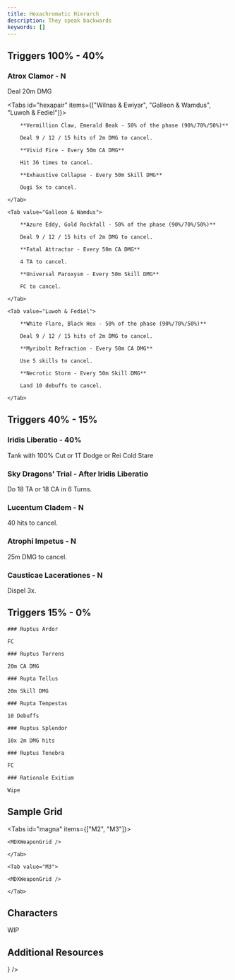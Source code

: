 ```yaml
---
title: Hexachromatic Hierarch
description: They speak backwards
keywords: []
---
```



## Triggers 100% - 40%

### Atrox Clamor - N

Deal 20m DMG

<Tabs id="hexapair" items={["Wilnas & Ewiyar", "Galleon & Wamdus", "Luwoh & Fediel"]}>
	<Tab value="Wilnas & Ewiyar">

    	**Vermillion Claw, Emerald Beak - 50% of the phase (90%/70%/50%)**

    	Deal 9 / 12 / 15 hits of 2m DMG to cancel.

    	**Vivid Fire - Every 50m CA DMG**

    	Hit 36 times to cancel.

    	**Exhaustive Collapse - Every 50m Skill DMG**

    	Ougi 5x to cancel.

    </Tab>

    <Tab value="Galleon & Wamdus">

    	**Azure Eddy, Gold Rockfall - 50% of the phase (90%/70%/50%)**

    	Deal 9 / 12 / 15 hits of 2m DMG to cancel.

    	**Fatal Attractor - Every 50m CA DMG**

    	4 TA to cancel.

    	**Universal Paroxysm - Every 50m Skill DMG**

    	FC to cancel.

    </Tab>

    <Tab value="Luwoh & Fediel">

    	**White Flare, Black Hex - 50% of the phase (90%/70%/50%)**

    	Deal 9 / 12 / 15 hits of 2m DMG to cancel.

    	**Myribolt Refraction - Every 50m CA DMG**

    	Use 5 skills to cancel.

    	**Necrotic Storm - Every 50m Skill DMG**

    	Land 10 debuffs to cancel.

    </Tab>

</Tabs>

## Triggers 40% - 15%

### Iridis Liberatio - 40%

Tank with 100% Cut or 1T Dodge or Rei Cold Stare

### Sky Dragons' Trial - After Iridis Liberatio

Do 18 TA or 18 CA in 6 Turns.

### Lucentum Cladem - N

40 hits to cancel.

### Atrophi Impetus - N

25m DMG to cancel.

### Causticae Lacerationes - N

Dispel 3x.

## Triggers 15% - 0%

<Steps>
<Step>

    ### Ruptus Ardor

    FC

</Step>

<Step>

    ### Ruptus Torrens

    20m CA DMG

</Step>

<Step>

    ### Rupta Tellus

    20m Skill DMG

</Step>

<Step>

    ### Rupta Tempestas

    10 Debuffs

</Step>

<Step>

    ### Ruptus Splendor

    10x 2m DMG hits

</Step>

<Step>

    ### Ruptus Tenebra

    FC

</Step>

<Step>

    ### Rationale Exitium

    Wipe

</Step>
</Steps>

## Sample Grid

<Tabs id="magna" items={["M2", "M3"]}>
	<Tab value="M2">

    <MDXWeaponGrid />

    </Tab>

    <Tab value="M3">

    <MDXWeaponGrid />

    </Tab>

</Tabs>

## Characters

WIP

## Additional Resources

<Cards>
	<Card
		href="https://gbf.wiki/Super_Ultimate_Bahamut_(Raid)"
		title="GBF Wiki - Super Ultimate Bahamut (Raid)"
		description="Information about the raid"
		icon={<FileTextIcon />}
	/>
</Cards>
